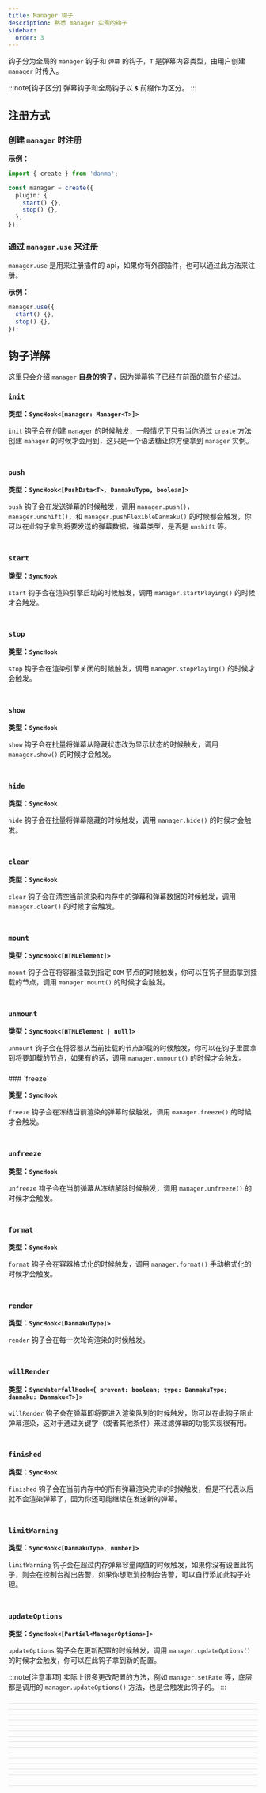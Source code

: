 ```yaml
---
title: Manager 钩子
description: 熟悉 manager 实例的钩子
sidebar:
  order: 3
---
```


钩子分为全局的 `manager` 钩子和 `弹幕` 的钩子，`T` 是弹幕内容类型，由用户创建 `manager` 时传入。

:::note[钩子区分]
弹幕钩子和全局钩子以 **`$`** 前缀作为区分。
:::

## 注册方式

### 创建 `manager` 时注册

**示例：**

```ts
import { create } from 'danma';

const manager = create({
  plugin: {
    start() {},
    stop() {},
  },
});
```

### 通过 `manager.use` 来注册

`manager.use` 是用来注册插件的 api，如果你有外部插件，也可以通过此方法来注册。

**示例：**

```ts
manager.use({
  start() {},
  stop() {},
});
```

## 钩子详解

这里只会介绍 `manager` **自身的钩子**，因为弹幕钩子已经在前面的[章节](../hooks-danmaku)介绍过。

### `init`

**类型：`SyncHook<[manager: Manager<T>]>`**

`init` 钩子会在创建 `manager` 的时候触发，一般情况下只有当你通过 `create` 方法创建 `manager` 的时候才会用到，这只是一个语法糖让你方便拿到 `manager` 实例。

<div style="border-bottom: 0.5px solid #e2e2e3; padding: 10px 0" />

### `push`

**类型：`SyncHook<[PushData<T>, DanmakuType, boolean]>`**

`push` 钩子会在发送弹幕的时候触发，调用 `manager.push()`，`manager.unshift()`，和 `manager.pushFlexibleDanmaku()` 的时候都会触发，你可以在此钩子拿到将要发送的弹幕数据，弹幕类型，是否是 `unshift` 等。

<div style="border-bottom: 0.5px solid #e2e2e3; padding: 10px 0" />

### `start`

**类型：`SyncHook`**

`start` 钩子会在渲染引擎启动的时候触发，调用 `manager.startPlaying()` 的时候才会触发。

<div style="border-bottom: 0.5px solid #e2e2e3; padding: 10px 0" />

### `stop`

**类型：`SyncHook`**

`stop` 钩子会在渲染引擎关闭的时候触发，调用 `manager.stopPlaying()` 的时候才会触发。

<div style="border-bottom: 0.5px solid #e2e2e3; padding: 10px 0" />

### `show`

**类型：`SyncHook`**

`show` 钩子会在批量将弹幕从隐藏状态改为显示状态的时候触发，调用 `manager.show()` 的时候才会触发。

<div style="border-bottom: 0.5px solid #e2e2e3; padding: 10px 0" />

### `hide`

**类型：`SyncHook`**

`hide` 钩子会在批量将弹幕隐藏的时候触发，调用 `manager.hide()` 的时候才会触发。

<div style="border-bottom: 0.5px solid #e2e2e3; padding: 10px 0" />

### `clear`

**类型：`SyncHook`**

`clear` 钩子会在清空当前渲染和内存中的弹幕和弹幕数据的时候触发，调用 `manager.clear()` 的时候才会触发。

<div style="border-bottom: 0.5px solid #e2e2e3; padding: 10px 0" />

### `mount`

**类型：`SyncHook<[HTMLElement]>`**

`mount` 钩子会在将容器挂载到指定 `DOM` 节点的时候触发，你可以在钩子里面拿到挂载的节点，调用 `manager.mount()` 的时候才会触发。

<div style="border-bottom: 0.5px solid #e2e2e3; padding: 10px 0" />

### `unmount`

**类型：`SyncHook<[HTMLElement | null]>`**

`unmount` 钩子会在将容器从当前挂载的节点卸载的时候触发，你可以在钩子里面拿到将要卸载的节点，如果有的话，调用 `manager.unmount()` 的时候才会触发。

<div style="border-bottom: 0.5px solid #e2e2e3; padding: 10px 0" />
### `freeze`

**类型：`SyncHook`**

`freeze` 钩子会在冻结当前渲染的弹幕时候触发，调用 `manager.freeze()` 的时候才会触发。

<div style="border-bottom: 0.5px solid #e2e2e3; padding: 10px 0" />

### `unfreeze`

**类型：`SyncHook`**

`unfreeze` 钩子会在当前弹幕从冻结解除时候触发，调用 `manager.unfreeze()` 的时候才会触发。

<div style="border-bottom: 0.5px solid #e2e2e3; padding: 10px 0" />

### `format`

**类型：`SyncHook`**

`format` 钩子会在容器格式化的时候触发，调用 `manager.format()` 手动格式化的时候才会触发。

<div style="border-bottom: 0.5px solid #e2e2e3; padding: 10px 0" />

### `render`

**类型：`SyncHook<[DanmakuType]>`**

`render` 钩子会在每一次轮询渲染的时候触发。

<div style="border-bottom: 0.5px solid #e2e2e3; padding: 10px 0" />

### `willRender`

**类型：`SyncWaterfallHook<{ prevent: boolean; type: DanmakuType; danmaku: Danmaku<T>}>`**

`willRender` 钩子会在弹幕即将要进入渲染队列的时候触发，你可以在此钩子阻止弹幕渲染，这对于通过关键字（或者其他条件）来过滤弹幕的功能实现很有用。

<div style="border-bottom: 0.5px solid #e2e2e3; padding: 10px 0" />

### `finished`

**类型：`SyncHook`**

`finished` 钩子会在当前内存中的所有弹幕渲染完毕的时候触发，但是不代表以后就不会渲染弹幕了，因为你还可能继续在发送新的弹幕。

<div style="border-bottom: 0.5px solid #e2e2e3; padding: 10px 0" />

### `limitWarning`

**类型：`SyncHook<[DanmakuType, number]>`**

`limitWarning` 钩子会在超过内存弹幕容量阈值的时候触发，如果你没有设置此钩子，则会在控制台抛出告警，如果你想取消控制台告警，可以自行添加此钩子处理。

<div style="border-bottom: 0.5px solid #e2e2e3; padding: 10px 0" />

### `updateOptions`

**类型：`SyncHook<[Partial<ManagerOptions>]>`**

`updateOptions` 钩子会在更新配置的时候触发，调用 `manager.updateOptions()` 的时候才会触发，你可以在此钩子拿到新的配置。

:::note[注意事项]
实际上很多更改配置的方法，例如 `manager.setRate` 等，底层都是调用的 `manager.updateOptions()` 方法，也是会触发此钩子的。
:::
